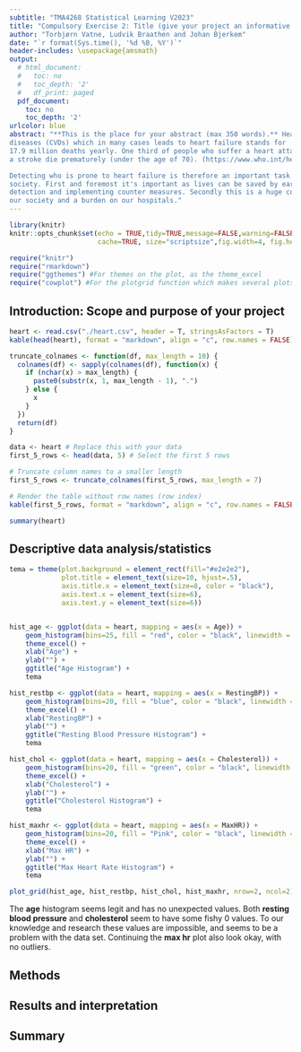 ```yaml
---
subtitle: "TMA4268 Statistical Learning V2023"
title: "Compulsory Exercise 2: Title (give your project an informative title)"
author: "Torbjørn Vatne, Ludvik Braathen and Johan Bjerkem"
date: "`r format(Sys.time(), '%d %B, %Y')`"
header-includes: \usepackage{amsmath}
output:
  # html_document:
  #   toc: no
  #   toc_depth: '2'
  #   df_print: paged
  pdf_document:
    toc: no
    toc_depth: '2'
urlcolor: blue
abstract: "**This is the place for your abstract (max 350 words).** Heart failure is one of the leading death causes in the world.Cardiovascular 
diseases (CVDs) which in many cases leads to heart failure stands for 
17.9 million deaths yearly. One third of people who suffer a heart attack or
a stroke die prematurely (under the age of 70). (https://www.who.int/health-topics/cardiovascular-diseases#tab=tab_1)

Detecting who is prone to heart failure is therefore an important task for 
society. First and foremost it's important as lives can be saved by early
detection and implementing counter measures. Secondly this is a huge cost to
our society and a burden on our hospitals."
---
```

  
```r
library(knitr)
knitr::opts_chunk$set(echo = TRUE,tidy=TRUE,message=FALSE,warning=FALSE,strip.white=TRUE,prompt=FALSE,
                      cache=TRUE, size="scriptsize",fig.width=4, fig.height=3,fig.align = "center")

```

```r
require("knitr")
require("rmarkdown")
require("ggthemes") #For themes on the plot, as the theme_excel
require("cowplot") #For the plotgrid function which makes several plots in one image
```

<!--  Etc (load all packages needed). -->







## Introduction: Scope and purpose of your project
```r
heart <- read.csv("./heart.csv", header = T, stringsAsFactors = T)
kable(head(heart), format = "markdown", align = "c", row.names = FALSE)
```

```r
truncate_colnames <- function(df, max_length = 10) {
  colnames(df) <- sapply(colnames(df), function(x) {
    if (nchar(x) > max_length) {
      paste0(substr(x, 1, max_length - 1), ".")
    } else {
      x
    }
  })
  return(df)
}

data <- heart # Replace this with your data
first_5_rows <- head(data, 5) # Select the first 5 rows

# Truncate column names to a smaller length
first_5_rows <- truncate_colnames(first_5_rows, max_length = 7)

# Render the table without row names (row index)
kable(first_5_rows, format = "markdown", align = "c", row.names = FALSE)
```


```r
summary(heart)
```




## Descriptive data analysis/statistics

```r
tema = theme(plot.background = element_rect(fill="#e2e2e2"),
             plot.title = element_text(size=10, hjust=.5),
             axis.title.x = element_text(size=8, color = "black"),
             axis.text.x = element_text(size=6),
             axis.text.y = element_text(size=6))


hist_age <- ggplot(data = heart, mapping = aes(x = Age)) +
    geom_histogram(bins=25, fill = "red", color = "black", linewidth = 1.3) +
    theme_excel() +
    xlab("Age") +
    ylab("") +
    ggtitle("Age Histogram") +
    tema

hist_restbp <- ggplot(data = heart, mapping = aes(x = RestingBP)) +
    geom_histogram(bins=20, fill = "blue", color = "black", linewidth = 1.3) +
    theme_excel() +
    xlab("RestingBP") +
    ylab("") +
    ggtitle("Resting Blood Pressure Histogram") +
    tema

hist_chol <- ggplot(data = heart, mapping = aes(x = Cholesterol)) +
    geom_histogram(bins=20, fill = "green", color = "black", linewidth = 1.3) +
    theme_excel() +
    xlab("Cholesterol") +
    ylab("") +
    ggtitle("Cholesterol Histogram") +
    tema

hist_maxhr <- ggplot(data = heart, mapping = aes(x = MaxHR)) +
    geom_histogram(bins=20, fill = "Pink", color = "black", linewidth = 1.3) +
    theme_excel() +
    xlab("Max HR") +
    ylab("") +
    ggtitle("Max Heart Rate Histogram") +
    tema

plot_grid(hist_age, hist_restbp, hist_chol, hist_maxhr, nrow=2, ncol=2)
```

The **age** histogram seems legit and has no unexpected values. Both **resting 
blood pressure** and **cholesterol** seem to have some fishy 0 values. To our
knowledge and research these values are impossible, and seems to be a problem
with the data set. Continuing the **max hr** plot also look okay, with no 
outliers.


## Methods


## Results and interpretation


## Summary
